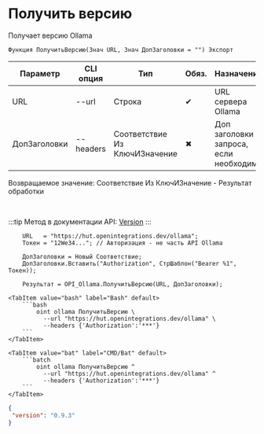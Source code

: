 ﻿---
sidebar_position: 1
description: Получить версию и другие функции для работы с Ollama в Открытом пакете интеграций - бесплатной open-source библиотеке интеграций для 1С:Предприятие 8, OneScript и CLI
keywords: [1C, 1С, 1С:Предприятие, 1С:Предприятие 8.3, API, Интеграция, Сервисы, Обмен, OneScript, CLI, Ollama]
---


# Получить версию
 Получает версию Ollama



`Функция ПолучитьВерсию(Знач URL, Знач ДопЗаголовки = "") Экспорт`

  | Параметр | CLI опция | Тип | Обяз. | Назначение |
  |-|-|-|-|-|
  | URL | --url | Строка | &#x2714; | URL сервера Ollama |
  | ДопЗаголовки | --headers | Соответствие Из КлючИЗначение | &#x2716; | Доп заголовки запроса, если необходимо |

  
  Возвращаемое значение:   Соответствие Из КлючИЗначение - Результат обработки

<br/>

:::tip
Метод в документации API: [Version](https://github.com/ollama/ollama/blob/main/docs/api.md#version)
:::
<br/>



```bsl title="Пример использования для 1С:Предприятие/OneScript"
    URL   = "https://hut.openintegrations.dev/ollama";
    Токен = "12We34..."; // Авторизация - не часть API Ollama

    ДопЗаголовки = Новый Соответствие;
    ДопЗаголовки.Вставить("Authorization", СтрШаблон("Bearer %1", Токен));

    Результат = OPI_Ollama.ПолучитьВерсию(URL, ДопЗаголовки);
```
    

 <Tabs>
  
    <TabItem value="bash" label="Bash" default>
        ```bash
            oint ollama ПолучитьВерсию \
              --url "https://hut.openintegrations.dev/ollama" \
              --headers {'Authorization':'***'}
        ```
    </TabItem>
  
    <TabItem value="bat" label="CMD/Bat" default>
        ```batch
            oint ollama ПолучитьВерсию ^
              --url "https://hut.openintegrations.dev/ollama" ^
              --headers {'Authorization':'***'}
        ```
    </TabItem>
</Tabs>


```json title="Результат"
{
 "version": "0.9.3"
}
```
